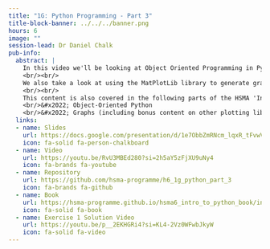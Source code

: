 ```yaml
---
title: "1G: Python Programming - Part 3"
title-block-banner: ../../../banner.png
hours: 6
image: ""
session-lead: Dr Daniel Chalk
pub-info:
  abstract: |
    In this video we'll be looking at Object Oriented Programming in Python.
    <br/><br/>
    We also take a look at using the MatPlotLib library to generate graphs.
    <br/><br/>
    This content is also covered in the following parts of the HSMA 'Intro to Python' book:
    <br/>&#x2022; Object-Oriented Python
    <br/>&#x2022; Graphs (including bonus content on other plotting libraries)
  links:
  - name: Slides
    url: https://docs.google.com/presentation/d/1e7ObbZmRNcm_lqxR_tFvwV78YV2SzBGSwWRweGiezYg/edit?usp=sharing
    icon: fa-solid fa-person-chalkboard
  - name: Video
    url: https://youtu.be/RvU3MBEd280?si=2h5aY5zFjXU9uNy4
    icon: fa-brands fa-youtube
  - name: Repository
    url: https://github.com/hsma-programme/h6_1g_python_part_3
    icon: fa-brands fa-github
  - name: Book
    url: https://hsma-programme.github.io/hsma6_intro_to_python_book/intro_to_python.html
    icon: fa-solid fa-book
  - name: Exercise 1 Solution Video
    url: https://youtu.be/p__2EKHGRi4?si=KL4-2Vz0WFwbJkyW
    icon: fa-solid fa-video
---
```

